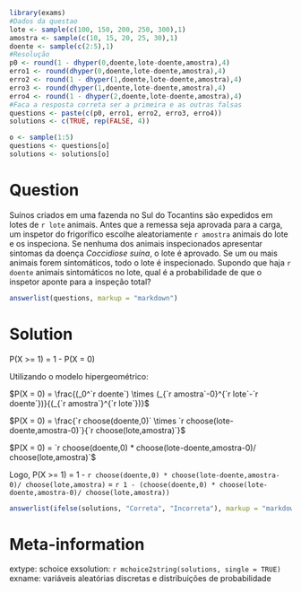 ```{r data_generation, echo = FALSE, results = "hide"}
library(exams)
#Dados da questao
lote <- sample(c(100, 150, 200, 250, 300),1)
amostra <- sample(c(10, 15, 20, 25, 30),1)
doente <- sample(c(2:5),1)
#Resolução
p0 <- round(1 - dhyper(0,doente,lote-doente,amostra),4)
erro1 <- round(dhyper(0,doente,lote-doente,amostra),4)
erro2 <- round(1 - dhyper(1,doente,lote-doente,amostra),4)
erro3 <- round(dhyper(1,doente,lote-doente,amostra),4)
erro4 <- round(1 - dhyper(2,doente,lote-doente,amostra),4)
#Faca a resposta correta ser a primeira e as outras falsas
questions <- paste(c(p0, erro1, erro2, erro3, erro4))
solutions <- c(TRUE, rep(FALSE, 4))

o <- sample(1:5)
questions <- questions[o]
solutions <- solutions[o]
```

Question
========
Suínos criados em uma fazenda no Sul do Tocantins são expedidos em lotes de `r lote` animais. Antes que a remessa seja aprovada para a carga, um inspetor do frigorífico escolhe aleatoriamente `r amostra` animais do lote e os inspeciona. Se nenhuma dos animais inspecionados apresentar sintomas da doença $Coccidiose \ suína$, o lote é aprovado. Se um ou mais animais forem sintomáticos, todo o lote é inspecionado. Supondo que haja `r doente` animais sintomáticos no lote, qual é a probabilidade de que o inspetor aponte para a inspeção total?


```{r questionlist, echo = FALSE, results = "asis"}
answerlist(questions, markup = "markdown")
```

Solution
========
P(X >= 1) = 1 - P(X = 0)		
		
Utilizando o modelo hipergeométrico:		

$P(X = 0) = \frac{(_0^`r doente`) \times (_{`r amostra`-0}^{`r lote`-`r doente`})}{(_{`r amostra`}^{`r lote`})}$

$P(X = 0) = \frac{`r choose(doente,0)` \times `r choose(lote-doente,amostra-0)`}{`r choose(lote,amostra)`}$

$P(X = 0) = `r choose(doente,0) * choose(lote-doente,amostra-0)/ choose(lote,amostra)`$

Logo, P(X >= 1) = 1 - `r choose(doente,0) * choose(lote-doente,amostra-0)/ choose(lote,amostra)` = `r 1 - (choose(doente,0) * choose(lote-doente,amostra-0)/ choose(lote,amostra))`		

```{r solutionlist, echo = FALSE, results = "asis"}
answerlist(ifelse(solutions, "Correta", "Incorreta"), markup = "markdown")
```

Meta-information
================
extype: schoice
exsolution: `r mchoice2string(solutions, single = TRUE)`
exname: variáveis aleatórias discretas e distribuições de probabilidade